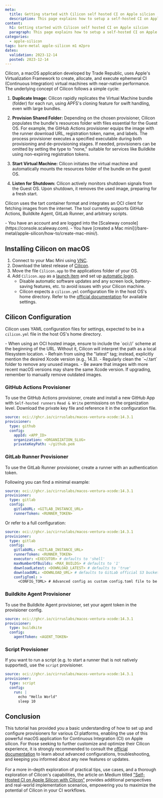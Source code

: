 ```yaml
---
meta:
  title: Getting started with Cilicon self hosted CI on Apple silcion
  description: This page explains how to setup a self-hosted CI on Apple silicon using Cilicon
content:
  h1: Getting started with Cilicon self hosted CI on Apple silcion
  paragraph: This page explains how to setup a self-hosted CI on Apple silicon using Cilicon
categories:
  - apple-silicon
tags: bare-metal apple-silicon m1 m2pro
dates:
  validation: 2023-12-14
  posted: 2023-12-14
---
```


Cilicon, a macOS application developed by Trade Republic, uses Apple's Virtualization Framework to create, allocate, and execute ephemeral CI (Continuous Integration) virtual machines with near-native performance. The underlying concept of Cilicon follows a simple cycle:

1. **Duplicate Image:**
   Cilicon rapidly replicates the Virtual Machine bundle (folder) for each run, using APFS's cloning feature for swift handling, even with large bundles.

2. **Provision Shared Folder:**
   Depending on the chosen provisioner, Cilicon populates the bundle's resources folder with files essential for the Guest OS. For example, the GitHub Actions provisioner equips the image with the runner download URL, registration token, name, and labels. The process provisioner executes a specified executable during both provisioning and de-provisioning stages. If needed, provisioners can be omitted by setting the type to "none," suitable for services like Buildkite using non-expiring registration tokens.

3. **Start Virtual Machine:**
   Cilicon initiates the virtual machine and automatically mounts the resources folder of the bundle on the guest OS.

4. **Listen for Shutdown:**
   Cilicon actively monitors shutdown signals from the Guest OS. Upon shutdown, it removes the used image, preparing for a fresh start.

Cilicon uses the tart container format and integrates an OCI client for fetching images from the internet. The tool currently supports GitHub Actions, Buildkite Agent, GitLab Runner, and arbitrary scripts.

<Message type="requirement">
  - You have an account and are logged into the [Scaleway console](https://console.scaleway.com).
  - You have [created a Mac mini](/bare-metal/apple-silicon/how-to/create-mac-mini/).
</Message>

## Installing Cilicon on macOS

1. Connect to your Mac Mini using [VNC](/bare-metal/apple-silicon/how-to/connect-to-mac-mini/).
2. Download the latest release of [Cilicon](https://github.com/traderepublic/Cilicon/releases/latest).
3. Move the file `Cilicon.app` to the applications folder of your OS.
4. Add `Cilicon.app` as a [launch item](https://support.apple.com/guide/mac-help/open-items-automatically-when-you-log-in-mh15189/13.0/mac/13.0) and set up [automatic login](https://support.apple.com/en-us/102316).
   - Disable automatic software updates and any screen lock, battery-saving features, etc. to avoid issues with your Cilicon machine.
   - Cilicon expects a `cilicon.yml` configuration file in the host OS's home directory. Refer to the [official documentation](https://github.com/traderepublic/Cilicon/blob/main/Cilicon/Config/Config.swift) for available settings.

## Cilicon Configuration

Cilicon uses YAML configuration files for settings, expected to be in a `cilicon.yml` file in the host OS's home directory.

<Message type="tip">
  - When using an OCI hosted image, ensure to include the `oci://` scheme at the beginning of the URL. Without it, Cilicon will interpret the path as a local filesystem location.
  - Refrain from using the "latest" tag; instead, explicitly mention the desired Xcode version (e.g., 14.3).
  - Regularly clean the `~/.tart` folder to remove any unused images.
  - Be aware that images with more recent macOS versions may share the same Xcode version. If upgrading, remember to manually remove outdated images.
</Message>

### GitHub Actions Provisioner

To use the GitHub Actions provisioner, create and install a new GitHub App with `Self-hosted runners` `Read & Write` permissions on the organization level. Download the private key file and reference it in the configuration file.

```yaml
source: oci://ghcr.io/cirruslabs/macos-ventura-xcode:14.3.1
provisioner:
  type: github
  config:
    appId: <APP_ID>
    organization: <ORGANIZATION_SLUG>
    privateKeyPath: ~/github.pem
```

### GitLab Runner Provisioner

To use the GitLab Runner provisioner, create a runner with an authentication token.

Following you can find a minimal example:

```yaml
source: oci://ghcr.io/cirruslabs/macos-ventura-xcode:14.3.1
provisioner:
  type: gitlab
  config:
    gitlabURL: <GITLAB_INSTANCE_URL>
    runnerToken: <RUNNER_TOKEN>
```

Or refer to a full configuration:

```yaml
source: oci://ghcr.io/cirruslabs/macos-ventura-xcode:14.3.1
provisioner:
  type: gitlab
  config:
    gitlabURL: <GITLAB_INSTANCE_URL>
    runnerToken: <RUNNER_TOKEN>
    executor: <EXECUTOR> # defaults to 'shell'
    maxNumberOfBuilds: <MAX_BUILDS> # defaults to '1'
    downloadLatest: <DOWNLOAD_LATEST> # defaults to 'true'
    downloadURL: <DOWNLOAD_URL> # defaults to GitLab official S3 bucket
    configToml: >
      <CONFIG_TOML> # Advanced config as custom config.toml file to be appended to the basic config and copied to the runner.
```

### Buildkite Agent Provisioner

To use the Buildkite Agent provisioner, set your agent token in the provisioner config.

```yaml
source: oci://ghcr.io/cirruslabs/macos-ventura-xcode:14.3.1
provisioner:
  type: buildkite
  config:
    agentToken: <AGENT_TOKEN>
```

### Script Provisioner

If you want to run a script (e.g. to start a runner that is not natively supported), use the `script` provisioner.

```yaml
source: oci://ghcr.io/cirruslabs/macos-ventura-xcode:14.3.1
provisioner:
  type: script
  config:
    run: |
      echo "Hello World"
      sleep 10
```

## Conclusion

This tutorial has provided you a basic understanding of how to set up and configure provisioners for various CI platforms, enabling the use of this powerful macOS application for Continuous Integration (CI) on Apple silicon.
For those seeking to further customize and optimize their Cilicon experience, it is strongly recommended to consult the [official documentation](https://github.com/traderepublic/Cilicon) to learn about advanced configurations, troubleshooting, and keeping you informed about any new features or updates.<br /><br />
For a more in-depth exploration of practical tips, use cases, and a thorough exploration of Cilicon's capabilities, the article on Medium titled ["Self-Hosted CI on Apple Silicon with Cilicon"](https://engineering.traderepublic.com/easy-self-hosted-ci-on-apple-silicon-with-cilicon-6e7d9503c2d6) provides additional perspectives and real-world implementation scenarios, empowering you to maximize the potential of Cilicon in your CI workflows.